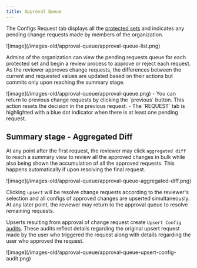 ```yaml
---
title: Approval Queue
---
```


The Configs Request tab displays all the [protected sets](/integrations/store/configu/settings#protected-sets) and indicates any pending change requests made by members of the organization.

<Frame>![image](/images-old/approval-queue/approval-queue-list.png)</Frame>

Admins of the organization can view the pending requests queue for each protected set and begin a review process to approve or reject each request. As the reviewer approves change requests, the differences between the current and requested values are updated based on their actions but commits only upon reaching the summary stage.

<Frame>![image](/images-old/approval-queue/approval-queue.png)</Frame>

<Info>
- You can return to previous change requests by clicking the `previous` button. This action resets the decision in the previous request.
- The `REQUEST` tab is highlighted with a blue dot indicator when there is at least one pending request.
</Info>

## Summary stage - Aggregated Diff

At any point after the first request, the reviewer may click `aggregated diff` to reach a summary view to review all the approved changes in bulk while also being shown the accumulation of all the approved requests. This happens automatically if upon resolving the final request.

<Frame>![image](/images-old/approval-queue/approval-queue-aggregated-diff.png)</Frame>

Clicking `upsert` will be resolve change requests according to the reviewer's selection and all configs of approved changes are upserted simultaneously. At any later point, the reviewer may return to the approval queue to resolve remaining requests.

Upserts resulting from approval of change request create `Upsert Config` [audits](/integrations/store/configu/audit-logs). These audits reflect details regarding the original upsert request made by the user who triggered the request along with details regarding the user who approved the request.

<Frame>![image](/images-old/approval-queue/approval-queue-upsert-config-audit.png)</Frame>
